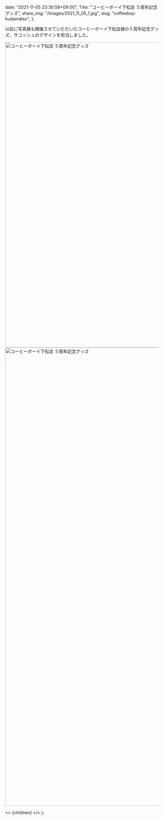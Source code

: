
  date: "2021-11-05 23:30:59+09:00",
  Title: "コーヒーボーイ下松店 ５周年記念グッズ",
  share_img: "/images/2021_11_05_1.jpg",
  slug: "coffeeboy-kudamatsu",
};

以前に写真展も開催させていただいたコーヒーボーイ下松店様の５周年記念グッズ、サコッシュのデザインを担当しました。

<img src="/images/2021_11_05_1.jpg" alt="コーヒーボーイ下松店 ５周年記念グッズ" width="1500" height="1000" />
<img src="/images/2021_11_05_2.jpg" alt="コーヒーボーイ下松店 ５周年記念グッズ" width="1000" height="1500" />

  <>
    <Head>
      <title>{meta.Title} | 異郷好実</title>
    </Head>
    <PostLayout meta={meta}>{children}</PostLayout>
  </>
);
